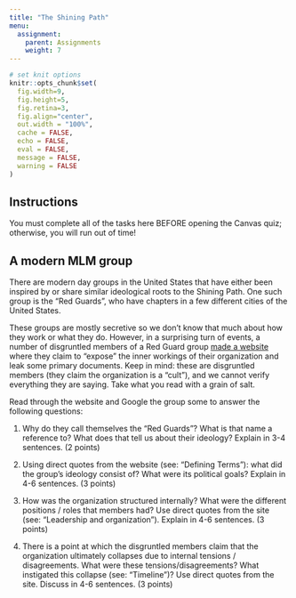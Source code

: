 ```yaml
---
title: "The Shining Path"
menu:
  assignment:
    parent: Assignments
    weight: 7
---
```





```r
# set knit options
knitr::opts_chunk$set(
  fig.width=9, 
  fig.height=5, 
  fig.retina=3,
  fig.align="center",
  out.width = "100%",
  cache = FALSE,
  echo = FALSE,
  eval = FALSE,
  message = FALSE, 
  warning = FALSE
)

```

## Instructions




::: {.callout-warning}
You must complete all of the tasks here BEFORE opening the Canvas quiz; otherwise, you will run out of time!
:::


## A modern MLM group


There are modern day groups in the United States that have either been inspired by or share similar ideological roots to the Shining Path. One such group is the "Red Guards", who have chapters in a few different cities of the United States.

These groups are mostly secretive so we don't know that much about how they work or what they do. However, in a surprising turn of events, a number of disgruntled members of a Red Guard group [made a website](https://maoistcultexposed.wordpress.com/cr-cpusa-expose/) where they claim to "expose" the inner workings of their organization and leak some primary documents. Keep in mind: these are disgruntled members (they claim the organization is a "cult"), and we cannot verify everything they are saying. Take what you read with a grain of salt.


Read through the website and Google the group some to answer the following questions:


1. Why do they call themselves the "Red Guards"? What is that name a reference to? What does that tell us about their ideology? Explain in 3-4 sentences. (2 points)



2. Using direct quotes from the website (see: "Defining Terms"): what did the group's ideology consist of? What were its political goals? Explain in 4-6 sentences. (3 points)




3. How was the organization structured internally? What were the different positions / roles that members had? Use direct quotes from the site (see: "Leadership and organization"). Explain in 4-6 sentences. (3 points)


4. There is a point at which the disgruntled members claim that the organization ultimately collapses due to internal tensions / disagreements. What were these tensions/disagreements? What instigated this collapse (see: "Timeline")? Use direct quotes from the site. Discuss in 4-6 sentences. (3 points)




